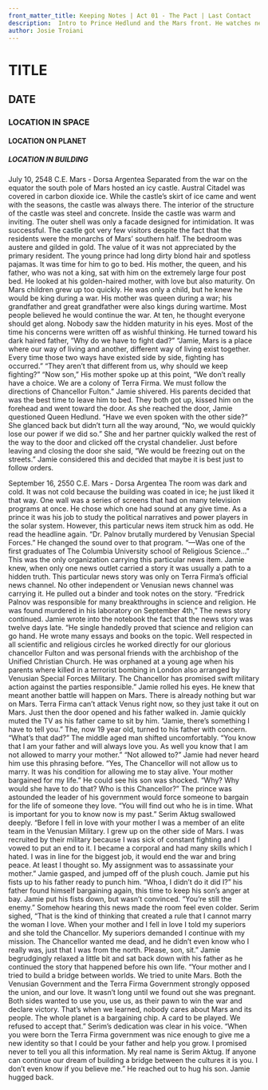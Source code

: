 ```yaml
---
front_matter_title: Keeping Notes | Act 01 - The Pact | Last Contact
description:  Intro to Prince Hedlund and the Mars front. He watches news regarding a scientist being murdered by Venusian Special Forces. Dedicates himself to finding truth.
author: Josie Troiani
---
```

# TITLE

## DATE

### LOCATION IN SPACE

#### LOCATION ON PLANET

##### LOCATION IN BUILDING

July 10, 2548 C.E.
Mars - Dorsa Argentea
Separated from the war on the equator the south pole of Mars hosted an icy castle. Austral Citadel was covered in carbon dioxide ice. While the castle’s skirt of ice came and went with the seasons, the castle was always there. The interior of the structure of the castle was steel and concrete. Inside the castle was warm and inviting. The outer shell was only a facade designed for intimidation. It was successful. The castle got very few visitors despite the fact that the residents were the monarchs of Mars’ southern half.
The bedroom was austere and gilded in gold. The value of it was not appreciated by the primary resident. The young prince had long dirty blond hair and spotless pajamas. It was time for him to go to bed. His mother, the queen, and his father, who was not a king, sat with him on the extremely large four post bed.
He looked at his golden-haired mother, with love but also maturity. On Mars children grew up too quickly. He was only a child, but he knew he would be king during a war. His mother was queen during a war; his grandfather and great grandfather were also kings during wartime. Most people believed he would continue the war. At ten, he thought everyone should get along. Nobody saw the hidden maturity in his eyes. Most of the time his concerns were written off as wishful thinking. He turned toward his dark haired father, “Why do we have to fight dad?”
“Jamie, Mars is a place where our way of living and another, different way of living exist together. Every time those two ways have existed side by side, fighting has occurred.”
“They aren’t that different from us, why should we keep fighting?”
“Now son,” His mother spoke up at this point, “We don’t really have a choice. We are a colony of Terra Firma. We must follow the directions of Chancellor Fulton.” Jamie shivered. His parents decided that was the best time to leave him to bed. They both got up, kissed him on the forehead and went toward the door. As she reached the door, Jamie questioned Queen Hedlund. “Have we even spoken with the other side?”
She glanced back but didn’t turn all the way around, “No, we would quickly lose our power if we did so.” She and her partner quickly walked the rest of the way to the door and clicked off the crystal chandelier. Just before leaving and closing the door she said, “We would be freezing out on the streets.”
Jamie considered this and decided that maybe it is best just to follow orders.


September 16, 2550 C.E.
Mars - Dorsa Argentea
The room was dark and cold. It was not cold because the building was coated in ice; he just liked it that way. One wall was a series of screens that had on many television programs at once. He chose which one had sound at any give time. As a prince it was his job to study the political narratives and power players in the solar system. However, this particular news item struck him as odd. He read the headline again. “Dr. Palnov brutally murdered by Venusian Special Forces.” He changed the sound over to that program.
“—Was one of the first graduates of The Columbia University school of Religious Science…” This was the only organization carrying this particular news item. Jamie knew, when only one news outlet carried a story it was usually a path to a hidden truth. This particular news story was only on Terra Firma’s official news channel. No other independent or Venusian news channel was carrying it. He pulled out a binder and took notes on the story.
“Fredrick Palnov was responsible for many breakthroughs in science and religion. He was found murdered in his laboratory on September 4th,” The news story continued. Jamie wrote into the notebook the fact that the news story was twelve days late. “He single handedly proved that science and religion can go hand. He wrote many essays and books on the topic. Well respected in all scientific and religious circles he worked directly for our glorious chancellor Fulton and was personal friends with the archbishop of the Unified Christian Church. He was orphaned at a young age when his parents where killed in a terrorist bombing in London also arranged by Venusian Special Forces Military. The Chancellor has promised swift military action against the parties responsible.”
Jamie rolled his eyes. He knew that meant another battle will happen on Mars. There is already nothing but war on Mars. Terra Firma can’t attack Venus right now, so they just take it out on Mars. Just then the door opened and his father walked in. Jamie quickly muted the TV as his father came to sit by him. “Jamie, there’s something I have to tell you.”
The, now 19 year old, turned to his father with concern. “What’s that dad?”
The middle aged man shifted uncomfortably. “You know that I am your father and will always love you. As well you know that I am not allowed to marry your mother.”
“Not allowed to?” Jamie had never heard him use this phrasing before.
“Yes, The Chancellor will not allow us to marry. It was his condition for allowing me to stay alive. Your mother bargained for my life.” He could see his son was shocked.
“Why? Why would she have to do that? Who is this Chancellor?” The prince was astounded the leader of his government would force someone to bargain for the life of someone they love.
“You will find out who he is in time. What is important for you to know now is my past.” Serim Aktug swallowed deeply. “Before I fell in love with your mother I was a member of an elite team in the Venusian Military. I grew up on the other side of Mars. I was recruited by their military because I was sick of constant fighting and I vowed to put an end to it. I became a corporal and had many skills which I hated. I was in line for the biggest job, it would end the war and bring peace. At least I thought so. My assignment was to assassinate your mother.”
Jamie gasped, and jumped off of the plush couch. Jamie put his fists up to his father ready to punch him.
“Whoa, I didn’t do it did I?” his father found himself bargaining again, this time to keep his son’s anger at bay.
Jamie put his fists down, but wasn’t convinced. “You’re still the enemy.” Somehow hearing this news made the room feel even colder.
Serim sighed, “That is the kind of thinking that created a rule that I cannot marry the woman I love. When your mother and I fell in love I told my superiors and she told the Chancellor. My superiors demanded I continue with my mission. The Chancellor wanted me dead, and he didn’t even know who I really was, just that I was from the north. Please, son, sit.”
Jamie begrudgingly relaxed a little bit and sat back down with his father as he continued the story that happened before his own life.
“Your mother and I tried to build a bridge between worlds. We tried to unite Mars. Both the Venusian Government and the Terra Firma Government strongly opposed the union, and our love. It wasn’t long until we found out she was pregnant. Both sides wanted to use you, use us, as their pawn to win the war and declare victory. That’s when we learned, nobody cares about Mars and its people. The whole planet is a bargaining chip. A card to be played. We refused to accept that.” Serim’s dedication was clear in his voice.
“When you were born the Terra Firma government was nice enough to give me a new identity so that I could be your father and help you grow. I promised never to tell you all this information. My real name is Serim Aktug. If anyone can continue our dream of building a bridge between the cultures it is you. I don’t even know if you believe me.” He reached out to hug his son. Jamie hugged back.
